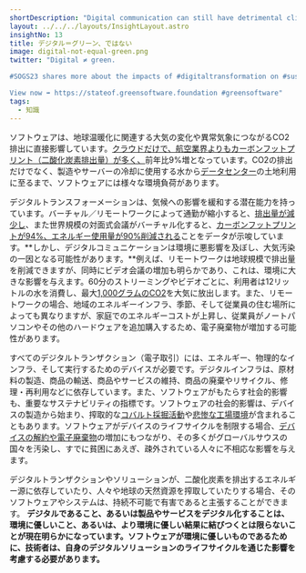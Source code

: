 ```yaml
---
shortDescription: "Digital communication can still have detrimental climate effects"
layout: ../../../layouts/InsightLayout.astro
insightNo: 13
title: デジタル＝グリーン、ではない
image: digital-not-equal-green.png
twitter: "Digital ≠ green. 

#SOGS23 shares more about the impacts of #digitaltransformation on #sustainability and what technologists can do to reduce software's environmental impact.

View now ➡️ https://stateof.greensoftware.foundation #greensoftware"
tags:
  - 知識
---
```


ソフトウェアは、地球温暖化に関連する大気の変化や異常気象につながるCO2排出に直接影響しています。[クラウドだけで、航空業界よりもカーボンフットプリント（二酸化炭素排出量）が多く、](https://thereader.mitpress.mit.edu/the-staggering-ecological-impacts-of-computation-and-the-cloud/)前年比9%増となっています。CO2の排出だけでなく、製造やサーバーの冷却に使用する水から[データセンター](https://journals.sagepub.com/doi/pdf/10.1177/2053951715592429)の土地利用に至るまで、ソフトウェアには様々な環境負荷があります。

デジタルトランスフォーメーションは、気候への影響を緩和する潜在能力を持っています。バーチャル／リモートワークによって通勤が縮小すると、[排出量が減少し](https://hbr.org/2022/03/is-remote-work-actually-better-for-the-environment)、また世界規模の対面式会議がバーチャル化すると、[カーボンフットプリントが94%、エネルギー使用量が90%削減される](https://www.nature.com/articles/s41467-021-27251-2)ことをデータが示唆しています。**しかし、デジタルコミュニケーションは環境に悪影響を及ぼし、大気汚染の一因となる可能性があります。**例えば、リモートワークは地球規模で排出量を削減できますが、同時にビデオ会議の増加も明らかであり、これは、環境に大きな影響を与えます。60分のストリーミングやビデオごとに、利用者は12リットルの水を消費し、最大[1,000グラムのCO2](https://www.forbes.com/sites/quickerbettertech/2021/01/24/turning-off-your-camera-in-video-calls-could-cut-carbon-emissions-by-96and-other-small-business-tech-news/?sh=232a3f252b78)を大気に放出します。また、リモートワークの場合、地域のエネルギーインフラ、季節、そして従業員の住む場所によっても異なりますが、家庭でのエネルギーコストが上昇し、従業員がノートパソコンやその他のハードウェアを追加購入するため、電子廃棄物が増加する可能性があります。

すべてのデジタルトランザクション（電子取引）には、エネルギー、物理的なインフラ、そして実行するためのデバイスが必要です。デジタルインフラは、原材料の製造、商品の輸送、商品やサービスの維持、商品の廃棄やリサイクル、修理・再利用などに依存しています。また、ソフトウェアがもたらす社会的影響も、重要なサステナビリティの指標です。ソフトウェアの社会的影響は、デバイスの製造から始まり、搾取的な[コバルト採掘活動](https://www.forbes.com/sites/michaelposner/2023/02/09/as-demand-soars-for-cobalt-used-in-electric-car-batteries-heres-what-companies-need-to-do-in-the-democratic-republic-of-congo/?sh=1ee654066471)や[悲惨な工場環境](https://internethealthreport.org/2019/technologys-inhumane-underbelly/)が含まれることもあります。ソフトウェアがデバイスのライフサイクルを制限する場合、[デバイスの解約や電子廃棄物](https://www.mdpi.com/2071-1050/13/9/5302)の増加にもつながり、その多くがグローバルサウスの国々を汚染し、すでに貧困にあえぎ、疎外されている人々に不相応な影響を与えます。

デジタルトランザクションやソリューションが、二酸化炭素を排出するエネルギー源に依存していたり、人々や地球の天然資源を搾取していたりする場合、そのソフトウェアやシステムは、持続不可能で有害であると主張することができます。 **デジタルであること、あるいは製品やサービスをデジタル化することは、環境に優しいこと、あるいは、より環境に優しい結果に結びつくとは限らないことが現在明らかになっています。ソフトウェアが環境に優しいものであるために、技術者は、自身のデジタルソリューションのライフサイクルを通じた影響を考慮する必要があります。**
